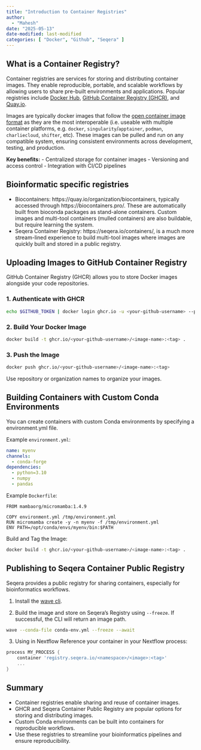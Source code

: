 ```yaml
---
title: "Introduction to Container Registries"
author:
  - "Mahesh"
date: "2025-05-13"
date-modified: last-modified
categories: [ "Docker", "Github", "Seqera" ]
---
```


## What is a Container Registry?

Container registries are services for storing and distributing container images. They enable reproducible, portable, and scalable workflows by allowing users to share pre-built environments and applications. Popular registries include [Docker Hub](https://hub.docker.com/), [GitHub Container Registry (GHCR)](https://docs.github.com/en/packages/working-with-a-github-packages-registry/working-with-the-container-registry), and [Quay.io](https://quay.io/).

Images are typically docker images that follow the [open container image format](https://github.com/opencontainers/image-spec) as they are the most interoperable (i.e. useable with multiple container platforms, e.g. `docker`, `singularity`/`apptainer`, `podman`, `charliecloud`, `shifter`, etc). These images can be pulled and run on any compatible system, ensuring consistent environments across development, testing, and production.

**Key benefits:**
- Centralized storage for container images
- Versioning and access control
- Integration with CI/CD pipelines

## Bioinformatic specific registries

- Biocontainers: https://quay.io/organization/biocontainers, typically accessed through https://biocontainers.pro/. These
are automatically built from bioconda packages as stand-alone containers. Custom images and multi-tool containers (mulled containers) are also buildable, but require learning the system.
- Seqera Container Registry: https://seqera.io/containers/, is a much more stream-lined experience to build multi-tool images where images are quickly built and stored in a public registry.

## Uploading Images to GitHub Container Registry

GitHub Container Registry (GHCR) allows you to store Docker images alongside your code repositories.

### 1. Authenticate with GHCR

```.bash
echo $GITHUB_TOKEN | docker login ghcr.io -u <your-github-username> --password-stdin
```

### 2. Build Your Docker Image

```.bash
docker build -t ghcr.io/<your-github-username>/<image-name>:<tag> .
```

### 3. Push the Image

```.bash
docker push ghcr.io/<your-github-username>/<image-name>:<tag>
```

:::{callout-tip}
Use repository or organization names to organize your images.
:::

## Building Containers with Custom Conda Environments

You can create containers with custom Conda environments by specifying a environment.yml file.

Example `environment.yml`:

```.yaml
name: myenv
channels:
  - conda-forge
dependencies:
  - python=3.10
  - numpy
  - pandas
```

Example `Dockerfile`:

```.dockerfile
FROM mambaorg/micromamba:1.4.9

COPY environment.yml /tmp/environment.yml
RUN micromamba create -y -n myenv -f /tmp/environment.yml
ENV PATH=/opt/conda/envs/myenv/bin:$PATH
```

Build and Tag the Image:

```.bash
docker build -t ghcr.io/<your-github-username>/<image-name>:<tag> .
```

## Publishing to Seqera Container Public Registry

Seqera provides a public registry for sharing containers, especially for bioinformatics workflows.

1. Install the [wave cli](https://github.com/seqeralabs/wave-cli).

2. Build the image and store on Seqera's Registry using `--freeze`. If successful, the CLI will return an image path.

```.bash
wave --conda-file conda-env.yml --freeze --await
```

3. Using in Nextflow
Reference your container in your Nextflow process:

```.groovy
process MY_PROCESS {
    container 'registry.seqera.io/<namespace>/<image>:<tag>'
    ...
}
```

## Summary

- Container registries enable sharing and reuse of container images.
- GHCR and Seqera Container Public Registry are popular options for storing and distributing images.
- Custom Conda environments can be built into containers for reproducible workflows.
- Use these registries to streamline your bioinformatics pipelines and ensure reproducibility.
